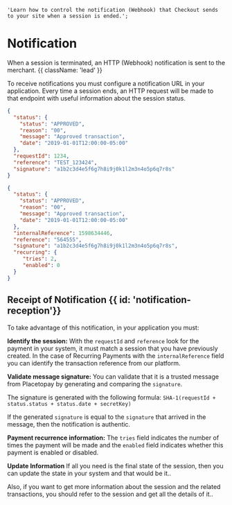     'Learn how to control the notification (Webhook) that Checkout sends to your site when a session is ended.';

# Notification

When a session is terminated, an HTTP (Webhook) notification is sent to the merchant. {{ className: 'lead' }}

To receive notifications you must configure a notification URL in your application. Every time a session ends, an HTTP request will be made to that endpoint with useful information about the session status.

```json {{ 'title': 'Notification Basic Payment' }}
{
  "status": {
    "status": "APPROVED",
    "reason": "00",
    "message": "Approved transaction",
    "date": "2019-01-01T12:00:00-05:00"
  },
  "requestId": 1234,
  "reference": "TEST_123424",
  "signature": "a1b2c3d4e5f6g7h8i9j0k1l2m3n4o5p6q7r8s"
}
```

```json {{ 'title': 'Notification Recurring Payment' }}
{
  "status": {
    "status": "APPROVED",
    "reason": "00",
    "message": "Approved transaction",
    "date": "2019-01-01T12:00:00-05:00"
  },
  "internalReference": 1598634446,
  "reference": "564555",
  "signature": "a1b2c3d4e5f6g7h8i9j0k1l2m3n4o5p6q7r8s",
  "recurring": {
     "tries": 2,
     "enabled": 0
  }
}
```

## Receipt of Notification {{ id: 'notification-reception'}}

To take advantage of this notification, in your application you must:

**Identify the session:** With the `requestId` and `reference` look for the payment in your system, it must match a session that you have previously created.
In the case of Recurring Payments with the `internalReference` field you can identify the transaction reference from our platform.

**Validate message signature:** You can validate that it is a trusted message from Placetopay by generating and comparing the `signature`.

The signature is generated with the following formula: `SHA-1(requestId + status.status + status.date + secretKey)`

If the generated `signature` is equal to the `signature` that arrived in the message, then the notification is authentic.

**Payment recurrence information:** The `tries` field indicates the number of times the payment will be made and the `enabled` field indicates whether this payment is enabled or disabled.

**Update Information** If all you need is the final state of the session, then you can update the state in your system and that would be it..

Also, if you want to get more information about the session and the related transactions, you should refer to the session and get all the details of it..

